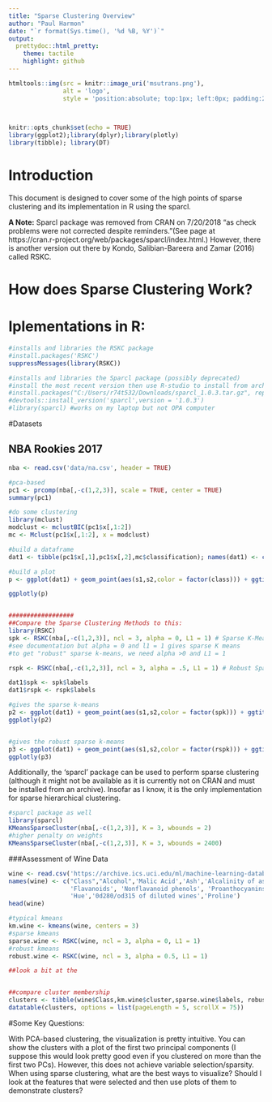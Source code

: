 ```yaml
---
title: "Sparse Clustering Overview"
author: "Paul Harmon"
date: "`r format(Sys.time(), '%d %B, %Y')`"
output: 
  prettydoc::html_pretty:
    theme: tactile
    highlight: github
---
```


```r
htmltools::img(src = knitr::image_uri('msutrans.png'), 
               alt = 'logo', 
               style = 'position:absolute; top:1px; left:0px; padding:2px;height:100px;')

               
```

```r
knitr::opts_chunk$set(echo = TRUE)
library(ggplot2);library(dplyr);library(plotly)
library(tibble); library(DT)
```

# Introduction
This document is designed to cover some of the high points of sparse clustering and its implementation in R using the sparcl. 

**A Note:** Sparcl package was removed from CRAN on 7/20/2018 "as check problems were not corrected despite reminders."(See page at https://cran.r-project.org/web/packages/sparcl/index.html.) However, there is another version out there by Kondo, Salibian-Bareera and Zamar (2016) called RSKC. 

# How does Sparse Clustering Work?



# Iplementations in R: 

```r
#installs and libraries the RSKC package
#install.packages('RSKC')
suppressMessages(library(RSKC))

#installs and libraries the Sparcl package (possibly deprecated)
#install the most recent version then use R-studio to install from archived file
#install.packages("C:/Users/r74t532/Downloads/sparcl_1.0.3.tar.gz", repos = NULL, type = "source")
#devtools::install_version('sparcl',version = '1.0.3')
#library(sparcl) #works on my laptop but not OPA computer
```



#Datasets 

## NBA Rookies 2017
```r
nba <- read.csv('data/na.csv', header = TRUE)

#pca-based
pc1 <- prcomp(nba[,-c(1,2,3)], scale = TRUE, center = TRUE)
summary(pc1)

#do some clustering
library(mclust)
modclust <- mclustBIC(pc1$x[,1:2])
mc <- Mclust(pc1$x[,1:2], x = modclust)

#build a dataframe
dat1 <- tibble(pc1$x[,1],pc1$x[,2],mc$classification); names(dat1) <- c('s1','s2','class')

#build a plot
p <- ggplot(dat1) + geom_point(aes(s1,s2,color = factor(class))) + ggtitle("NBA Rookies 2017") + theme_classic()

ggplotly(p)


##################
##Compare the Sparse Clustering Methods to this: 
library(RSKC)
spk <- RSKC(nba[,-c(1,2,3)], ncl = 3, alpha = 0, L1 = 1) # Sparse K-Means
#see documentation but alpha = 0 and l1 = 1 gives sparse K means
#to get "robust" sparse k-means, we need alpha >0 and L1 = 1

rspk <- RSKC(nba[,-c(1,2,3)], ncl = 3, alpha = .5, L1 = 1) # Robust Sparse K-Means

dat1$spk <- spk$labels
dat1$rspk <- rspk$labels

#gives the sparse k-means 
p2 <- ggplot(dat1) + geom_point(aes(s1,s2,color = factor(spk))) + ggtitle("NBA Rookies 2017") + theme_classic()
ggplotly(p2)


#gives the robust sparse k-means
p3 <- ggplot(dat1) + geom_point(aes(s1,s2,color = factor(rspk))) + ggtitle("NBA Rookies 2017") + theme_classic()
ggplotly(p3)

```

Additionally, the 'sparcl' package can be used to perform sparse clustering (although it might not be available as it is currently not on CRAN and must be installed from an archive). Insofar as I know, it is the only implementation for sparse hierarchical clustering. 

```r
#sparcl package as well
library(sparcl)
KMeansSparseCluster(nba[,-c(1,2,3)], K = 3, wbounds = 2)
#higher penalty on weights
KMeansSparseCluster(nba[,-c(1,2,3)], K = 3, wbounds = 2400)
```





###Assessment of Wine Data

```r
wine <- read.csv('https://archive.ics.uci.edu/ml/machine-learning-databases/wine/wine.data', header = FALSE)
names(wine) <- c("Class","Alcohol",'Malic Acid','Ash','Alcalinity of ash','Magnesium','Total phenols',
                 'Flavanoids', 'Nonflavanoid phenols', 'Proanthocyanins','Color Intensity',
                 'Hue','0d280/od315 of diluted wines','Proline')
head(wine)

#typical kmeans
km.wine <- kmeans(wine, centers = 3)
#sparse kmeans
sparse.wine <- RSKC(wine, ncl = 3, alpha = 0, L1 = 1)
#robust kmeans
robust.wine <- RSKC(wine, ncl = 3, alpha = 0.5, L1 = 1)

##look a bit at the 


##compare cluster membership
clusters <- tibble(wine$Class,km.wine$cluster,sparse.wine$labels, robust.wine$labels)
datatable(clusters, options = list(pageLength = 5, scrollX = 75))


```



#Some Key Questions:

With PCA-based clustering, the visualization is pretty intuitive. You can show the clusters with a plot of the first two principal components (I suppose this would look pretty good even if you clustered on more than the first two PCs). However, this does not achieve variable selection/sparsity. 
When using sparse clustering, what are the best ways to visualize? Should I look at the features that were selected and then use plots of them to demonstrate clusters? 










